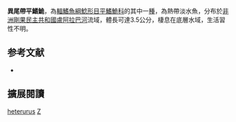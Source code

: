 {{Speciesbox
| name = 異尾帶平鰭鮠
| image = 
| image_width = 250px
| status = LC
| status_system = IUCN3.1
| genus = Zaireichthys
| species = heterurus
| authority = [[Roberts|Roberts]], 2003
| synonyms = 
}}

'''異尾帶平鰭鮠'''，為[[輻鰭魚綱|輻鰭魚綱]][[鯰形目|鯰形目]][[平鰭鮠科|平鰭鮠科]]的其中一[[種|種]]，為熱帶淡水魚，分布於[[非洲|非洲]][[剛果民主共和國|剛果民主共和國]][[盧阿拉巴河|盧阿拉巴河]]流域，體長可達3.5公分，棲息在底層水域，生活習性不明。

==参考文献==
*{{FishBase_species|genus=Zaireichthys|species=heterurus|year=2014|month=10}}

== 擴展閱讀 ==
{{refbegin}}
{{wikispecies-inline|Zaireichthys heterurus|異尾帶平鰭鮠}}
{{refend}}
{{Taxonbar|from=Q3758429}}

[[Category:帶平鰭鮠屬|heterurus]]
[[Category:2003年描述的鱼类|Z]]


{{魚類小作品}}